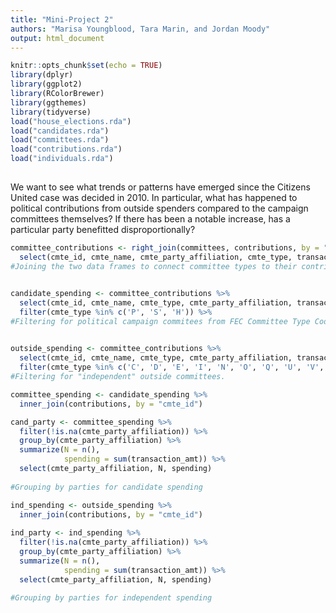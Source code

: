 ```yaml
---
title: "Mini-Project 2"
authors: "Marisa Youngblood, Tara Marin, and Jordan Moody"
output: html_document
---
```


```r
knitr::opts_chunk$set(echo = TRUE)
library(dplyr)
library(ggplot2)
library(RColorBrewer)
library(ggthemes)
library(tidyverse)
load("house_elections.rda")
load("candidates.rda")
load("committees.rda")
load("contributions.rda")
load("individuals.rda")
```

##
We want to see what trends or patterns have emerged since the Citizens United case was decided in 2010. In particular, what has happened to political contributions from outside spenders compared to the campaign committees themselves? If there has been a notable increase, has a particular party benefitted disproportionally?

```r
committee_contributions <- right_join(committees, contributions, by = "cmte_id") %>%
  select(cmte_id, cmte_name, cmte_party_affiliation, cmte_type, transaction_amt)
#Joining the two data frames to connect committee types to their contributions. 


candidate_spending <- committee_contributions %>%
  select(cmte_id, cmte_name, cmte_type, cmte_party_affiliation, transaction_amt) %>%
  filter(cmte_type %in% c('P', 'S', 'H')) %>%
#Filtering for political campaign commitees from FEC Committee Type Codes.

  
outside_spending <- committee_contributions %>%
  select(cmte_id, cmte_name, cmte_type, cmte_party_affiliation, transaction_amt) %>%
  filter(cmte_type %in% c('C', 'D', 'E', 'I', 'N', 'O', 'Q', 'U', 'V', 'W', 'X', 'Y', 'Z'))
#Filtering for "independent" outside committees.  

```

```r
committee_spending <- candidate_spending %>%
  inner_join(contributions, by = "cmte_id")

cand_party <- committee_spending %>%
  filter(!is.na(cmte_party_affiliation)) %>%
  group_by(cmte_party_affiliation) %>%
  summarize(N = n(),
            spending = sum(transaction_amt)) %>%
  select(cmte_party_affiliation, N, spending)
  
#Grouping by parties for candidate spending
```
```r
ind_spending <- outside_spending %>%
  inner_join(contributions, by = "cmte_id")
  
ind_party <- ind_spending %>%
  filter(!is.na(cmte_party_affiliation)) %>%
  group_by(cmte_party_affiliation) %>%
  summarize(N = n(), 
            spending = sum(transaction_amt)) %>%
  select(cmte_party_affiliation, N, spending)

#Grouping by parties for independent spending
```

